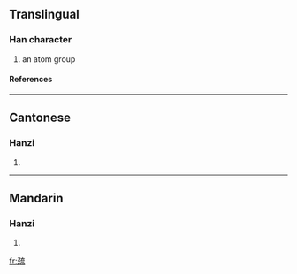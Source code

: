 {{see|巰}}

==Translingual==
===Han character===
{{Han char|rn=48|rad=工|as=09|sn=12|four=|canj=弓一卜戈山 (NMYIU), X弓一卜戈 (XNMYI)}}
# an atom group
====References====
{{Han ref|kx=0326.051|hdz=10414.030|uh=5DEF|ud=24047}}
----
==Cantonese==
===Hanzi===
{{yue-hanzi|jyut=|y=kau4}}
# {{defn|Cantonese}}
----
==Mandarin==
===Hanzi===
{{cmn-hanzi|tra=巰|pin=[[qiú]] ([[qiu2]])|wg=ch'iu<sup>2</sup>}}
# {{defn|Mandarin}}

[[fr:巯]]